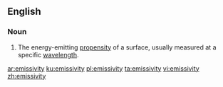 ==English==

===Noun===
{{en-noun|emissivities}}
# {{lb|en|physics}} The energy-emitting [[propensity]] of a surface, usually measured at a specific [[wavelength]].

[[ar:emissivity]]
[[ku:emissivity]]
[[pl:emissivity]]
[[ta:emissivity]]
[[vi:emissivity]]
[[zh:emissivity]]